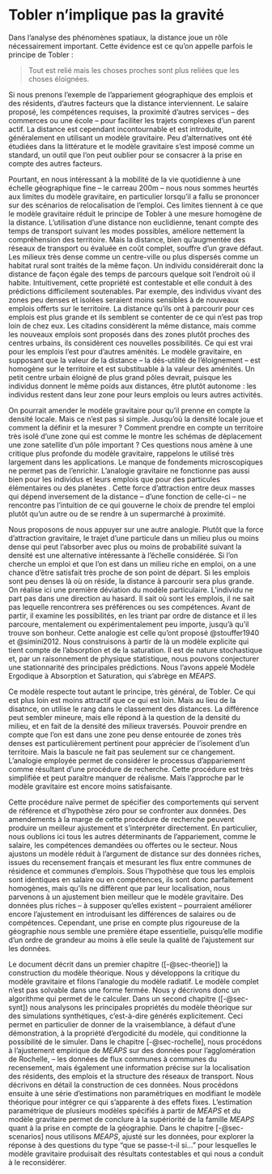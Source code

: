 # Tobler n'implique pas la gravité

Dans l'analyse des phénomènes spatiaux, la distance joue un rôle nécessairement important. Cette évidence est ce qu'on appelle parfois le principe de Tobler :

> Tout est relié mais les choses proches sont plus reliées que les choses éloignées.

Si nous prenons l'exemple de l'appariement géographique des emplois et des résidents, d'autres facteurs que la distance interviennent.
Le salaire proposé, les compétences requises, la proximité d'autres services -- des commerces ou une école -- pour faciliter les trajets complexes d'un parent actif.
La distance est cependant incontournable et est introduite, généralement en utilisant un modèle gravitaire.
Peu d'alternatives ont été étudiées dans la littérature et le modèle gravitaire s'est imposé comme un standard, un outil que l'on peut oublier pour se consacrer à la prise en compte des autres facteurs.

Pourtant, en nous intéressant à la mobilité de la vie quotidienne à une échelle géographique fine -- le carreau 200m -- nous nous sommes heurtés aux limites du modèle gravitaire, en particulier lorsqu'il a fallu se prononcer sur des scénarios de relocalisation de l'emploi.
Ces limites tiennent à ce que le modèle gravitaire réduit le principe de Tobler à une mesure homogène de la distance.
L'utilisation d'une distance non euclidienne, tenant compte des temps de transport suivant les modes possibles, améliore nettement la compréhension des territoire.
Mais la distance, bien qu'augmentée des réseaux de transport ou évaluée en coût complet, souffre d'un grave défaut.
Les milieux très dense comme un centre-ville ou plus dispersés comme un habitat rural sont traités de la même façon.
Un individu considérerait donc la distance de façon égale des temps de parcours quelque soit l'endroit où il habite.
Intuitivement, cette propriété est contestable et elle conduit à des prédictions difficilement soutenables.
Par exemple, des individus vivant des zones peu denses et isolées seraient moins sensibles à de nouveaux emplois offerts sur le territoire.
La distance qu'ils ont à parcourir pour ces emplois est plus grande et ils semblent se contenter de ce qui n'est pas trop loin de chez eux.
Les citadins considèrent la même distance, mais comme les nouveaux emplois sont proposés dans des zones plutôt proches des centres urbains, ils considèrent ces nouvelles possibilités.
Ce qui est vrai pour les emplois l'est pour d'autres aménités.
Le modèle gravitaire, en supposant que la valeur de la distance -- la dés-utilité de l'éloignement -- est homogène sur le territoire et est substituable à la valeur des aménités.
Un petit centre urbain éloigné de plus grand pôles devrait, puisque les individus donnent le même poids aux distances, être plutôt autonome : les individus restent dans leur zone pour leurs emplois ou leurs autres activités.

On pourrait amender le modèle gravitaire pour qu'il prenne en compte la densité locale. Mais ce n'est pas si simple. Jusqu'où la densité locale joue et comment la définir et la mesurer ? Comment prendre en compte un territoire très isolé d'une zone qui est comme le montre les schémas de déplacement une zone satellite d'un pôle important ? Ces questions nous amène à une critique plus profonde du modèle gravitaire, rappelons le utilisé très largement dans les applications. Le manque de fondements microscopiques ne permet pas de l'enrichir. L'analogie gravitaire ne fonctionne pas aussi bien pour les individus et leurs emplois que pour des particules élémentaires ou des planètes . Cette force d'attraction entre deux masses qui dépend inversement de la distance -- d'une fonction de celle-ci -- ne rencontre pas l'intuition de ce qui gouverne le choix de prendre tel emploi plutôt qu'un autre ou de se rendre à un supermarché à proximité.

Nous proposons de nous appuyer sur une autre analogie.
Plutôt que la force d'attraction gravitaire, le trajet d'une particule dans un milieu plus ou moins dense qui peut l'absorber avec plus ou moins de probabilité suivant la densité est une alternative intéressante à l'échelle considérée.
Si l'on cherche un emploi et que l'on est dans un milieu riche en emploi, on a une chance d'être satisfait très proche de son point de départ.
Si les emplois sont peu denses là où on réside, la distance à parcourir sera plus grande.
On réalise ici une première déviation du modèle particulaire.
L'individu ne part pas dans une direction au hasard.
Il sait où sont les emplois, il ne sait pas lequelle rencontrera ses préférences ou ses compétences.
Avant de partir, il examine les possibilités, en les triant par ordre de distance et il les parcoure, mentalement ou expérimentalement peu importe, jusqu'à qu'il trouve son bonheur.
Cette analogie est celle qu'ont proposé @stouffer1940 et @simini2012.
Nous construisons à partir de là un modèle explicite qui tient compte de l'absorption et de la saturation.
Il est de nature stochastique et, par un raisonnement de physique statistique, nous pouvons conjecturer une stationnarité des principales prédictions.
Nous l'avons appelé Modèle Ergodique à Absorption et Saturation, qui s'abrège en *MEAPS*.

Ce modèle respecte tout autant le principe, très général, de Tobler.
Ce qui est plus loin est moins attractif que ce qui est loin.
Mais au lieu de la disatnce, on utilise le rang dans le classement des distances.
La différence peut sembler mineure, mais elle répond à la question de la densité du milieu, et en fait de la densité des milieux traversés.
Pouvoir prendre en compte que l'on est dans une zone peu dense entourée de zones très denses est particulièrement pertinent pour apprécier de l'isolement d'un territoire.
Mais la bascule ne fait pas seulement sur ce changement.
L'analogie employée permet de considérer le processus d'appariement comme résultant d'une procédure de recherche.
Cette procédure est très simplifiée et peut paraître manquer de réalisme.
Mais l'approche par le modèle gravitaire est encore moins satisfaisante.

Cette procédure naïve permet de spécifier des comportements qui servent de référence et d'hypothèse zéro pour se confronter aux données.
Des amendements à la marge de cette procédure de recherche peuvent produire un meilleur ajustement et s'interpréter directement.
En particulier, nous oublions ici tous les autres déterminants de l'appariement, comme le salaire, les compétences demandées ou offertes ou le secteur.
Nous ajustons un modèle réduit à l'argument de distance sur des données riches, issues du recensement français et mesurant les flux entre communes de résidence et communes d'emplois.
Sous l'hypothèse que tous les emplois sont identiques en salaire ou en compétences, ils sont donc parfaitement homogènes, mais qu'ils ne diffèrent que par leur localisation, nous parvenons à un ajustement bien meilleur que le modèle gravitaire.
Des données plus riches -- à supposer qu'elles existent -- pourraient améliorer encore l'ajustement en introduisant les différences de salaires ou de compétences.
Cependant, une prise en compte plus rigoureuse de la géographie nous semble une première étape essentielle, puisqu'elle modifie d'un ordre de grandeur au moins à elle seule la qualité de l'ajustement sur les données.

Le document décrit dans un premier chapitre ([-@sec-theorie]) la construction du modèle théorique.
Nous y développons la critique du modèle gravitaire et filons l'analogie du modèle radiatif.
Le modèle complet n'est pas solvable dans une forme fermée.
Nous y décrivons donc un algorithme qui permet de le calculer.
Dans un second chapitre ([-@sec-synt]) nous analysons les principales propriétés du modèle théorique sur des simulations synthétiques, c'est-à-dire générés explicitement.
Ceci permet en particulier de donner de la vraisemblance, à défaut d'une démonstration, à la propriété d'ergodicité du modèle, qui conditionne la possibilité de le simuler.
Dans le chapitre [-@sec-rochelle], nous procédons à l'ajustement empirique de *MEAPS* sur des données pour l'agglomération de Rochelle, -- les données de flux communes à communes du recensement, mais également une information précise sur la localisation des résidents, des emplois et la structure des réseaux de transport.
Nous décrivons en détail la construction de ces données.
Nous procédons ensuite à une série d'estimations non paramétriques en modifiant le modèle théorique pour intégrer ce qui s'apparente à des effets fixes.
L'estimation paramétrique de plusieurs modèles spécifiés à partir de *MEAPS* et du modèle gravitaire permet de conclure à la supériorité de la famille *MEAPS* quant à la prise en compte de la géographie.
Dans le chapitre [-@sec-scenarios] nous utilisons *MEAPS*, ajusté sur les données, pour explorer la réponse à des questions du type "que se passe-t-il si..." pour lesquelles le modèle gravitaire produisait des résultats contestables et qui nous a conduit à le reconsidérer.
